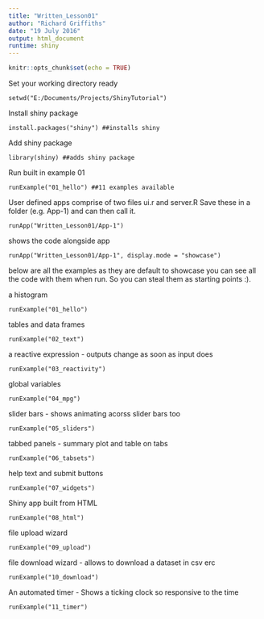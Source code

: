 ```yaml
---
title: "Written_Lesson01"
author: "Richard Griffiths"
date: "19 July 2016"
output: html_document
runtime: shiny
---
```


```r
knitr::opts_chunk$set(echo = TRUE)
```

Set your working directory ready
```
setwd("E:/Documents/Projects/ShinyTutorial")
```

Install shiny package
```
install.packages("shiny") ##installs shiny
```

Add shiny package
```
library(shiny) ##adds shiny package
```

Run built in example 01
```
runExample("01_hello") ##11 examples available
```

User defined apps comprise of two files
ui.r and server.R
Save these in a folder (e.g. App-1) and can then call it.

```
runApp("Written_Lesson01/App-1")
```

shows the code alongside app
```
runApp("Written_Lesson01/App-1", display.mode = "showcase") 
```

below are all the examples as they are default to showcase
you can see all the code with them when run.
So you can steal them as starting points :).

a histogram
```
runExample("01_hello") 
```
tables and data frames
```
runExample("02_text") 
```
a reactive expression - outputs change as soon as input does
```
runExample("03_reactivity") 
```
global variables
```
runExample("04_mpg") 
```
slider bars - shows animating acorss slider bars too
```
runExample("05_sliders") 
```
tabbed panels - summary plot and table on tabs
```
runExample("06_tabsets")
```
help text and submit buttons
```
runExample("07_widgets") 
```
Shiny app built from HTML
```
runExample("08_html") 
```
file upload wizard
```
runExample("09_upload") 
```
file download wizard - allows to download a dataset in csv erc
```
runExample("10_download") 
```
An automated timer - Shows a ticking clock so responsive to the time
```
runExample("11_timer") 
```




